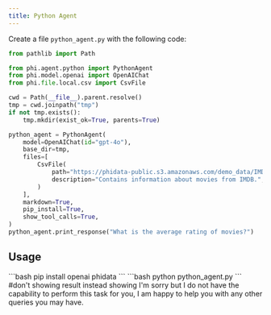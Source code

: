 ```yaml
---
title: Python Agent
---
```


Create a file `python_agent.py` with the following code:

```python python_agent.py
from pathlib import Path

from phi.agent.python import PythonAgent
from phi.model.openai import OpenAIChat
from phi.file.local.csv import CsvFile

cwd = Path(__file__).parent.resolve()
tmp = cwd.joinpath("tmp")
if not tmp.exists():
    tmp.mkdir(exist_ok=True, parents=True)

python_agent = PythonAgent(
    model=OpenAIChat(id="gpt-4o"),
    base_dir=tmp,
    files=[
        CsvFile(
            path="https://phidata-public.s3.amazonaws.com/demo_data/IMDB-Movie-Data.csv",
            description="Contains information about movies from IMDB.",
        )
    ],
    markdown=True,
    pip_install=True,
    show_tool_calls=True,
)
python_agent.print_response("What is the average rating of movies?")
```

## Usage

<Steps>
  <Snippet file="create-venv-step.mdx" />

  <Step title="Install libraries">
    ```bash
    pip install openai phidata
    ```
  </Step>

  <Step title="Run the agent">
    ```bash
    python python_agent.py
    ```
  </Step>

</Steps>
#don't showing result instead showing  I'm sorry but I do not have the capability to perform this task for you, I   
 am happy to help you with any other queries you may have. 

